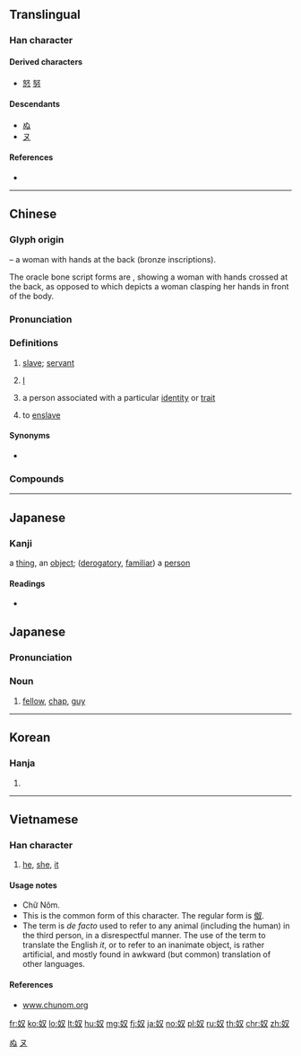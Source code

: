 {{character info/new}}
==Translingual==

===Han character===
{{Han char|rn=38|rad=女|as=02|sn=5|four=47440|canj=VE|ids=⿰女又}}

====Derived characters====
* [[怒]] [[努]]

====Descendants====
* [[ぬ]]
* [[ヌ]]

====References====
* {{Han ref|kx=0254.260|dkj=06039|dj=0517.030|hdz=21024.070|uh=5974|ud=22900|bh=A5A3|bd=42403}}

[[Category:Han characters from which hiragana were derived|ぬ]]
[[Category:Han characters from which katakana were derived|ヌ]]

----

==Chinese==
{{zh-forms}}

===Glyph origin===
{{Han etym}}
{{Han compound|女|又|ls=ic|t1=woman|t2=hand}} – a woman with hands at the back (bronze inscriptions).

The oracle bone script forms are {{liushu|p|adj=1|nocap=1}}, showing a woman with hands crossed at the back, as opposed to {{och-l|女}} which depicts a woman clasping her hands in front of the body.

===Pronunciation===
{{zh-pron
|m=nú
|c=nou4
|h=pfs=nù/nùng
|mn=lô͘
|mn-t=nou5
|mc=y
|oc=y
|ma=
|cat=n,pron,v
}}

===Definitions===
{{zh-hanzi}}

# [[slave]]; [[servant]]
# {{lb|zh|polite}} [[I]]
# {{lb|zh|derogatory}} a person associated with a particular [[identity]] or [[trait]]
# to [[enslave]]

====Synonyms====
* {{sense|I}}
{{zh-dial|我}}

===Compounds===
{{zh-der|乾奴才|五奴|亡國奴|入主出奴|劉寄奴|匈奴|匈奴入侵|千頭橘奴|史奴比|名利奴|呼奴使婢|奚奴|女奴|奴僕|奴儕|奴化|奴哥|奴奴|奴婢|奴子|奴家|奴工|奴廝兒|奴役|奴從|奴性|奴戮|奴才|奴書|奴材|奴產子|奴視|奴胎|奴脣婢舌|奴輩|奴隸|奴顏婢睞|奴顏婢膝|奴顏媚骨|婢膝奴顏|守財奴|守錢奴|官奴|家奴|家生奴|小奚奴|崑崙奴|崑崙奴傳|平頭奴子|引光奴|忤奴|木奴|橘奴|洋奴|烏舅金奴|燭奴|牧豬奴戲|狂奴故態|田舍奴|看錢奴|美麗奴羊|老奴|耕當問奴|臊羯奴|花奴羯鼓|荔奴|荔枝奴|蠻奴|豪奴|農奴|農奴制度|逃奴|酪奴|金奴|金奴銀婢|錫奴|阿奴|雁奴|青奴|飛奴|馬奴|馬奴法典|騶奴|黑奴|龜奴}}

----

==Japanese==

===Kanji===
{{ja-kanji|grade=c|rs=女02}}

a [[thing]], an [[object]]; ([[derogatory]], [[familiar]]) a [[person]]

====Readings====
* {{ja-readings|kanon=[[ど]] (do)|goon=[[ぬ]] (nu)|kun=[[やっこ]] (yakko), [[やつ]] (yatsu), [[め]] (me)|nanori=[[ぬい]] (nui)}}

==Japanese==
{{ja-kanjitab|yomi=k}}

===Pronunciation===
{{ja-pron|やつ|y=k}}

===Noun===
{{ja-noun|やつ}}

# {{lb|ja|colloquial|impolite|}} [[fellow]], [[chap]], [[guy]]

----

==Korean==

===Hanja===
{{ko-hanja|hangeul=노|rv=no|mr=no}}

# {{defn|lang=ko|sort=女02}}

----

==Vietnamese==

===Han character===
{{vi-hantu|[[nô]], [[no]], [[nó]], [[nọ]]|rs=女02}}

# {{lb|vi|colloquial}} [[he]], [[she]], [[it]]

====Usage notes====
* Chữ Nôm.
* This is the common form of this character. The regular form is [[伮]].
* The term is ''de facto'' used to refer to any animal (including the human) in the third person, in a disrespectful manner. The use of the term to translate the English ''it'', or to refer to an inanimate object, is rather artificial, and mostly found in awkward (but common) translation of other languages.

====References====
* [http://www.chunom.org/pages/奴 www.chunom.org]

[[fr:奴]]
[[ko:奴]]
[[lo:奴]]
[[lt:奴]]
[[hu:奴]]
[[mg:奴]]
[[fj:奴]]
[[ja:奴]]
[[no:奴]]
[[pl:奴]]
[[ru:奴]]
[[th:奴]]
[[chr:奴]]
[[zh:奴]]